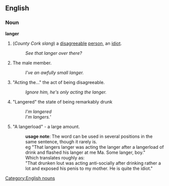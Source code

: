 ==English==
===Noun===
[[Category:English nouns]]
'''langer'''
#(''County Cork slang'') a [[disagreeable]] [[person]], an [[idiot]].
#:''See that langer over there?''
# The male member.
#:''I've an awfully small langer.''
# "Acting the..." the act of being disagreeable.
#:''Ignore him, he's only acting the langer.''
# "Langered" the state of being remarkably drunk
#:''I'm langered''
#:''I'm langers.'''
# "A langerload" - a large amount.
#:'''usage note''': The word can be used in several positions in the same sentence, though it rarely is.
#:eg "That langers langer was acting the langer after a langerload of drink and flashed his langer at me Ma. Some langer, boy."
#:Which translates roughly as:
#:"That drunken lout was acting anti-socially after drinking rather a lot and exposed his penis to my mother. He is quite the idiot."